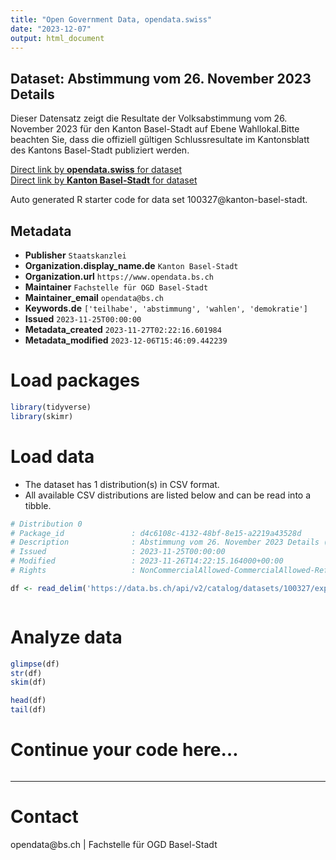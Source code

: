 ```yaml
---
title: "Open Government Data, opendata.swiss"
date: "2023-12-07"
output: html_document
---
```


## Dataset: Abstimmung vom 26. November 2023 Details

Dieser Datensatz zeigt die Resultate der Volksabstimmung vom 26. November 2023 für den Kanton Basel-Stadt auf Ebene Wahllokal.Bitte beachten Sie, dass die offiziell gültigen Schlussresultate im Kantonsblatt des Kantons Basel-Stadt publiziert werden. 

[Direct link by **opendata.swiss** for dataset](https://opendata.swiss/de/dataset/abstimmung-vom-26-november-2023-details)<br>
[Direct link by **Kanton Basel-Stadt** for dataset](https://data.bs.ch/explore/dataset/100327/)

Auto generated R starter code for data set 100327@kanton-basel-stadt.

## Metadata

- **Publisher** `Staatskanzlei`
- **Organization.display_name.de** `Kanton Basel-Stadt`
- **Organization.url** `https://www.opendata.bs.ch`
- **Maintainer** `Fachstelle für OGD Basel-Stadt`
- **Maintainer_email** `opendata@bs.ch`
- **Keywords.de** `['teilhabe', 'abstimmung', 'wahlen', 'demokratie']`
- **Issued** `2023-11-25T00:00:00`
- **Metadata_created** `2023-11-27T02:22:16.601984`
- **Metadata_modified** `2023-12-06T15:46:09.442239`


# Load packages

```r

library(tidyverse)
library(skimr)

```

# Load data

-   The dataset has 1 distribution(s) in CSV format.
-   All available CSV distributions are listed below and can be read into a tibble.

```r

# Distribution 0
# Package_id               : d4c6108c-4132-48bf-8e15-a2219a43528d
# Description              : Abstimmung vom 26. November 2023 Details (csv)
# Issued                   : 2023-11-25T00:00:00
# Modified                 : 2023-11-26T14:22:15.164000+00:00
# Rights                   : NonCommercialAllowed-CommercialAllowed-ReferenceRequired

df <- read_delim('https://data.bs.ch/api/v2/catalog/datasets/100327/exports/csv')



```

# Analyze data

```r

glimpse(df)
str(df)
skim(df)

head(df)
tail(df)

```

# Continue your code here...

```r

```

------------------------------------------------------------------------

# Contact

opendata@bs.ch | Fachstelle für OGD Basel-Stadt
